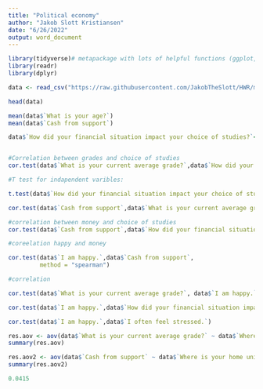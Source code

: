 ---
title: "Political economy"
author: "Jakob Slott Kristiansen"
date: "6/26/2022"
output: word_document
---

```{r}
library(tidyverse)# metapackage with lots of helpful functions (ggplot, dplyr, readr)
library(readr)
library(dplyr)
```

```{r}
data <- read_csv("https://raw.githubusercontent.com/JakobTheSlott/HWR/main/PE%20(1).csv")

```
```{r}
head(data)
```


```{r}
mean(data$`What is your age?`)
mean(data$`Cash from support`)
```


```{r}
data$`How did your financial situation impact your choice of studies?`<-ifelse(data$`How did your financial situation impact your choice of studies?`=="Yes",1,0)


#Correlation between grades and choice of studies
cor.test(data$`What is your current average grade?`,data$`How did your financial situation impact your choice of studies?`)
```

```{r}
#T test for indapendent varibles: 

t.test(data$`How did your financial situation impact your choice of studies?`, data$`What is your current average grade?`,alt="two.sided",conf=0.95,var.eq=F,paired=F)
```



```{r}
cor.test(data$`Cash from support`,data$`What is your current average grade?`)
```



```{r}
#correlation between money and choice of studies
cor.test(data$`Cash from support`,data$`How did your financial situation impact your choice of studies?`)
```

```{r}
#coreelation happy and money

cor.test(data$`I am happy.`,data$`Cash from support`,
         method = "spearman")
```
```{r}
#correlation 

cor.test(data$`What is your current average grade?`, data$`I am happy.`)
```

```{r}
cor.test(data$`I am happy.`,data$`How did your financial situation impact your choice of studies?`)
```


```{r}
cor.test(data$`I am happy.`,data$`I often feel stressed.`)
```





```{r}
res.aov <- aov(data$`What is your current average grade?` ~ data$`Where is your home university located?`)
summary(res.aov)
```

```{r}
res.aov2 <- aov(data$`Cash from support` ~ data$`Where is your home university located?`)
summary(res.aov2)
```


```{r}
0.0415
```








